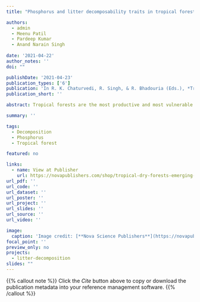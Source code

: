```yaml
---
title: "Phosphorus and litter decomposability traits in tropical forest ecosystems under changing environment: A synthesis"

authors:
  - admin
  - Meenu Patil
  - Pardeep Kumar
  - Anand Narain Singh
  
date: '2021-04-22'
author_notes: ''
doi: ""

publishDate: '2021-04-23'
publication_types: ['6']
publication: 'In R. K. Chaturvedi, R. Singh, & R. Bhadouria (Eds.), *Tropical Dry Forests: Emerging Features and Ecological Perspectives* (pp. 311–336). Nova Science Publishers, New York'
publication_short: ''

abstract: Tropical forests are the most productive and most vulnerable terrestrial ecosystems facing environmental changes. These ecosystems substantially control global nutrient cycling. Although our understanding of carbon and nitrogen cycling has considerably improved during the past decades, phosphorus cycling in tropical forests still remains poorly understood. Tropical forests are characterized by severe phosphorus limitation and very high productivity at the same time. This suggests that tropical plants must have the capacity to adapt to such nutrient-poor environments, which should be reflected in the nutrient concentration of plant tissues via their phosphorus resorption efficiencies and the overall phosphorus cycling. This chapter aims to provide the general patterns and mechanisms of phosphorus cycling in tropical forests. Based on the available evidence, we first overview the general nutrient cycling pattern, then highlight the mechanisms of phosphorus control, and finally discuss the possible responses to climate change. Actually, phosphorus cycling involves soil, plant biomass, and litter as the storage components, and recycling of phosphorus takes place among these components. However, due to substantial loss of nutrients, the cycling of phosphorus tends to slow down with time. Studies involving the external supply of phosphorus have suggested a considerable enhancement in the phosphorus cycle, but this enhancement could not sustain over time. Climatic factors generally control many processes of nutrient cycling; therefore, ongoing climate change has been expected to alter the phosphorus cycling in the tropical forests as well. The available evidence suggests that warm-moist conditions will favor faster litter decomposition rates, whereas seasonality in precipitation will slow down the nutrient cycling. Therefore, in this chapter, we tried to answer how litter decomposability traits and the addition of phosphorus nutrient are controlling the cycling of nutrients in the tropical forest ecosystems under changing environmental conditions.

summary: ''

tags:
  - Decomposition
  - Phosphorus
  - Tropical forest

featured: no

links:
  - name: View at Publisher
    url: https://novapublishers.com/shop/tropical-dry-forests-emerging-features-and-ecological-perspectives/
url_pdf: ''
url_code: ''
url_dataset: ''
url_poster: ''
url_project: ''
url_slides: ''
url_source: ''
url_video: ''

image:
  caption: 'Image credit: [**Nova Science Publishers**](https://novapublishers.com/shop/tropical-dry-forests-emerging-features-and-ecological-perspectives/)'
focal_point: ''
preview_only: no
projects:
  - litter-decomposition
slides: ""
---
```


{{% callout note %}}
Click the *Cite* button above to copy or download the publication metadata into your reference management software.
{{% /callout %}}
